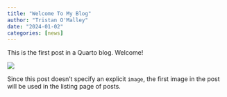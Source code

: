 ```yaml
---
title: "Welcome To My Blog"
author: "Tristan O'Malley"
date: "2024-01-02"
categories: [news]
---
```


This is the first post in a Quarto blog. Welcome!

![](thumbnail.jpg)

Since this post doesn't specify an explicit `image`, the first image in the post will be used in the listing page of posts.

